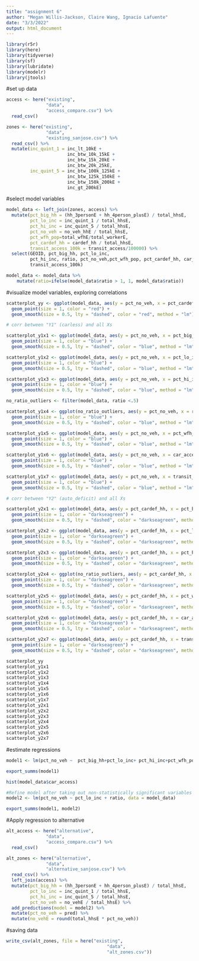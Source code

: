 ```yaml
---
title: "assignment 6"
author: "Megan Willis-Jackson, Claire Wang, Ignacio Lafuente"
date: "3/3/2022"
output: html_document
---
```


```r
library(r5r)
library(here)
library(tidyverse)
library(sf)
library(lubridate)
library(modelr)
library(jtools)
```

#set up data
```r
access <- here("existing",
               "data",
               "access_compare.csv") %>%
  read_csv()

zones <- here("existing",
               "data",
               "existing_sanjose.csv") %>%
  read_csv() %>%
  mutate(inc_quint_1 = inc_lt_10kE +
                       inc_btw_10k_15kE +
                       inc_btw_15k_20kE +
                       inc_btw_20k_25kE,
         inc_quint_5 = inc_btw_100k_125kE +
                       inc_btw_125k_150kE +
                       inc_btw_150k_200kE +
                       inc_gt_200kE)
```

#select model variables
```r
model_data <- left_join(zones, access) %>%
  mutate(pct_big_hh = (hh_3personE + hh_4person_plusE) / total_hhsE,
         pct_lo_inc = inc_quint_1 / total_hhsE,
         pct_hi_inc = inc_quint_5 / total_hhsE,
         pct_no_veh = no_veh_hhE / total_hhsE,
         pct_wfh_pop=total_wfhE/total_workerE,
         pct_cardef_hh = cardef_hh / total_hhsE,
         transit_access_100k = transit_access/100000) %>%
  select(GEOID, pct_big_hh, pct_lo_inc, 
         pct_hi_inc, ratio, pct_no_veh,pct_wfh_pop, pct_cardef_hh, car_access, 
         transit_access_100k)

model_data <- model_data %>% 
    mutate(ratio=ifelse(model_data$ratio > 1, 1, model_data$ratio))

```

#visualize model variables, exploring correlations
```r
scatterplot_yy <- ggplot(model_data, aes(y = pct_no_veh, x = pct_cardef_hh)) +
  geom_point(size = 1, color = "red") +
  geom_smooth(size = 0.5, lty = "dashed", color = "red", method = "lm") # corr between both Ys

# corr between "Y1" (carless) and all Xs

scatterplot_y1x1 <- ggplot(model_data, aes(y = pct_no_veh, x = pct_big_hh)) +
  geom_point(size = 1, color = "blue") +
  geom_smooth(size = 0.5, lty = "dashed", color = "blue", method = "lm")

scatterplot_y1x2 <- ggplot(model_data, aes(y = pct_no_veh, x = pct_lo_inc)) +
  geom_point(size = 1, color = "blue") +
  geom_smooth(size = 0.5, lty = "dashed", color = "blue", method = "lm")

scatterplot_y1x3 <- ggplot(model_data, aes(y = pct_no_veh, x = pct_hi_inc)) +
  geom_point(size = 1, color = "blue") +
  geom_smooth(size = 0.5, lty = "dashed", color = "blue", method = "lm")

no_ratio_outliers <- filter(model_data, ratio <.5)

scatterplot_y1x4 <- ggplot(no_ratio_outliers, aes(y = pct_no_veh, x = ratio)) +
  geom_point(size = 1, color = "blue") +
  geom_smooth(size = 0.5, lty = "dashed", color = "blue", method = "lm")

scatterplot_y1x5 <- ggplot(model_data, aes(y = pct_no_veh, x = pct_wfh_pop)) +
  geom_point(size = 1, color = "blue") +
  geom_smooth(size = 0.5, lty = "dashed", color = "blue", method = "lm")

scatterplot_y1x6 <- ggplot(model_data, aes(y = pct_no_veh, x = car_access)) +
  geom_point(size = 1, color = "blue") +
  geom_smooth(size = 0.5, lty = "dashed", color = "blue", method = "lm")

scatterplot_y1x7 <- ggplot(model_data, aes(y = pct_no_veh, x = transit_access_100k)) +
  geom_point(size = 1, color = "blue") +
  geom_smooth(size = 0.5, lty = "dashed", color = "blue", method = "lm")

# corr between "Y2" (auto_deficit) and all Xs

scatterplot_y2x1 <- ggplot(model_data, aes(y = pct_cardef_hh, x = pct_big_hh)) +
  geom_point(size = 1, color = "darkseagreen") +
  geom_smooth(size = 0.5, lty = "dashed", color = "darkseagreen", method = "lm")

scatterplot_y2x2 <- ggplot(model_data, aes(y = pct_cardef_hh, x = pct_lo_inc)) +
  geom_point(size = 1, color = "darkseagreen") +
  geom_smooth(size = 0.5, lty = "dashed", color = "darkseagreen", method = "lm")

scatterplot_y2x3 <- ggplot(model_data, aes(y = pct_cardef_hh, x = pct_hi_inc)) +
  geom_point(size = 1, color = "darkseagreen") +
  geom_smooth(size = 0.5, lty = "dashed", color = "darkseagreen", method = "lm")

scatterplot_y2x4 <- ggplot(no_ratio_outliers, aes(y = pct_cardef_hh, x = ratio)) +
  geom_point(size = 1, color = "darkseagreen") +
  geom_smooth(size = 0.5, lty = "dashed", color = "darkseagreen", method = "lm")

scatterplot_y2x5 <- ggplot(model_data, aes(y = pct_cardef_hh, x = pct_wfh_pop)) +
  geom_point(size = 1, color = "darkseagreen") +
  geom_smooth(size = 0.5, lty = "dashed", color = "darkseagreen", method = "lm")

scatterplot_y2x6 <- ggplot(model_data, aes(y = pct_cardef_hh, x = car_access)) +
  geom_point(size = 1, color = "darkseagreen") +
  geom_smooth(size = 0.5, lty = "dashed", color = "darkseagreen", method = "lm")

scatterplot_y2x7 <- ggplot(model_data, aes(y = pct_cardef_hh, x = transit_access_100k)) +
  geom_point(size = 1, color = "darkseagreen") +
  geom_smooth(size = 0.5, lty = "dashed", color = "darkseagreen", method = "lm")

scatterplot_yy
scatterplot_y1x1
scatterplot_y1x2
scatterplot_y1x3
scatterplot_y1x4
scatterplot_y1x5
scatterplot_y1x6
scatterplot_y1x7
scatterplot_y2x1
scatterplot_y2x2
scatterplot_y2x3
scatterplot_y2x4
scatterplot_y2x5
scatterplot_y2x6
scatterplot_y2x7
```

#estimate regressions 
```r
model1 <- lm(pct_no_veh ~  pct_big_hh+pct_lo_inc+ pct_hi_inc+pct_wfh_pop + transit_access_100k, data = model_data)

export_summs(model1)

hist(model_data$car_access)

#Refine model after taking out non-statistically significant variables
model2 <- lm(pct_no_veh ~ pct_lo_inc + ratio, data = model_data)

export_summs(model1, model2)

```


#Apply regression to alternative
```r
alt_access <- here("alternative",
               "data",
               "access_compare.csv") %>%
  read_csv()

alt_zones <- here("alternative",
               "data",
               "alternative_sanjose.csv") %>%
  read_csv() %>%
  left_join(access) %>%
  mutate(pct_big_hh = (hh_3personE + hh_4person_plusE) / total_hhsE,
         pct_lo_inc = inc_quint_1 / total_hhsE,
         pct_hi_inc = inc_quint_5 / total_hhsE,
         pct_no_veh = no_vehE / total_hhsE) %>%
  add_predictions(model = model2) %>%
  mutate(pct_no_veh = pred) %>%
  mutate(no_vehE = round(total_hhsE * pct_no_veh)) 

```

#saving data
```r
write_csv(alt_zones, file = here("existing", 
                                      "data",
                                      "alt_zones.csv"))



```

